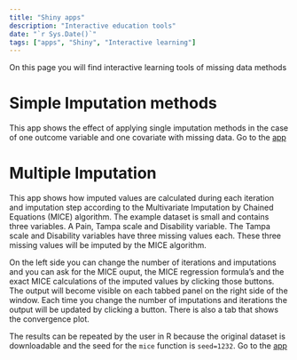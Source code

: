 ```yaml
---
title: "Shiny apps"
description: "Interactive education tools"
date: "`r Sys.Date()`"
tags: ["apps", "Shiny", "Interactive learning"]
---
```


On this page you will find interactive learning tools of missing data methods

# Simple Imputation methods
This app shows the effect of applying single imputation methods in the case of one outcome variable and one covariate with missing data. 
Go to the [app](https://missingdata.shinyapps.io/simpleimp/){target="_blank"}

# Multiple Imputation
This app shows how imputed values are calculated during each iteration and imputation step according to the Multivariate Imputation by Chained Equations (MICE) algorithm.
The example dataset is small and contains three variables. A Pain, Tampa scale and Disability variable. The Tampa scale and Disability variables have three missing values each. These three missing values will be imputed by the MICE algorithm.

On the left side you can change the number of iterations and imputations and you can ask for the MICE ouput, the MICE regression formula's and the exact MICE calculations of the imputed values by clicking those buttons. The output will become visible on each tabbed panel on the right side of the window. Each time you change the number of imputations and iterations the output will be updated by clicking a button. There is also a tab that shows the convergence plot.   

The results can be repeated by the user in R because the original dataset is downloadable and the seed for the `mice` function is `seed=1232`. 
Go to the [app](https://missingdata.shinyapps.io/mi2variables/){target="_blank"}

